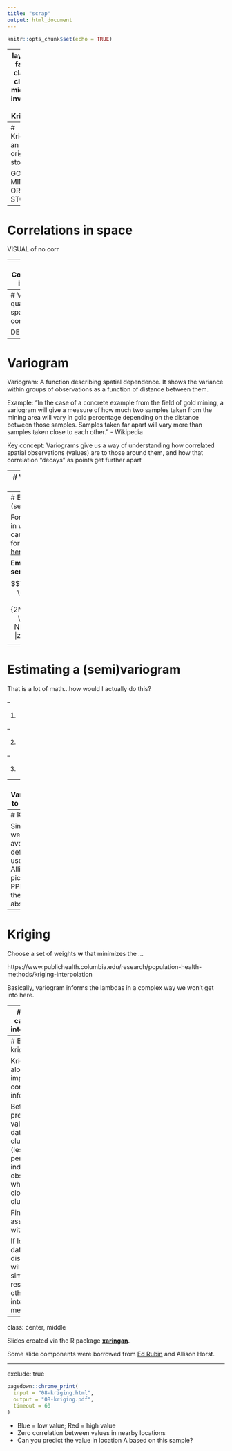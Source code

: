 ```yaml
---
title: "scrap"
output: html_document
---
```


```r
knitr::opts_chunk$set(echo = TRUE)
```


---
layout: false
class: clear, middle, inverse
# Kriging

---
# Kriging: an origin story

GOLD MINING ORIGIN STORY

---
# Correlations in space

VISUAL of no corr

---
# Correlations in space

VISUAL of corr

---
# Variogram: quantifying spatial correlation

DEFINITIONS

---
# Variogram

Variogram: A function describing spatial dependence. It shows the variance within groups of observations as a function of distance between them.

Example: “In the case of a concrete example from the field of gold mining, a variogram will give a measure of how much two samples taken from the mining area will vary in gold percentage depending on the distance between those samples. Samples taken far apart will vary more than samples taken close to each other.” - Wikipedia

Key concept: Variograms give us a way of understanding how correlated spatial observations (values) are to those around them, and how that correlation “decays” as points get further apart 

---
# Variogram: in pictures

SHOW SILL EXAMPLE

---
# Estimating a (semi)variogram

Formal definition in words (you can find the formal definition [here](https://www.sciencedirect.com/topics/mathematics/variogram))

**Empirical semivariogram**
$$\hat\gamma(h \pm \delta) = \frac{1}{2N(h\pm\delta)} \sum_{(i,j)\in N(h\pm\delta)} |z_i - z_j|^2$$ 
---
# Estimating a (semi)variogram

That is a lot of math...how would I actually do this?

--

1.

--

2.

--

3.

---
# Variogram to Kriging 

Variogram gives us XX

Kriging needs YY

**The variogram is a key input into a kriging model**

---
# Kriging

Simple weighted average definition, use Allison's pictures of PPM and then abstract Z

---
# Kriging

Choose a set of weights $\bm w$ that minimizes the ...

https://www.publichealth.columbia.edu/research/population-health-methods/kriging-interpolation

Basically, variogram informs the lambdas in a complex way we won't get into here.

---
# Note of caution on interpolation

All spatial interpolation approaches work best if:

The observed data are pretty dense and well distributed through the region in which you’re interpolating
You have a lot of observations

All spatial interpolation approaches should be used cautiously, especially if: 

You have highly clustered data with a lot of open 
space between them
You don’t have very many observations

---
# Benefits of kriging

Kriging, along with improved correlation information:

Better predicts values when data are clustered (less weight per individual observation when they’re closely clustered)

Finds errors associated with values

If lots of data, well dispersed, will give very similar results to other interpolation methods

---

class: center, middle


Slides created via the R package [**xaringan**](https://github.com/yihui/xaringan).

Some slide components were borrowed from [Ed Rubin](https://github.com/edrubin/EC421S20) and Allison Horst.

---
exclude: true


```R
pagedown::chrome_print(
  input = "08-kriging.html",
  output = "08-kriging.pdf",
  timeout = 60
)
```



- Blue = low value; Red = high value
- Zero correlation between values in nearby locations
- Can you predict the value in location A based on this sample? 
